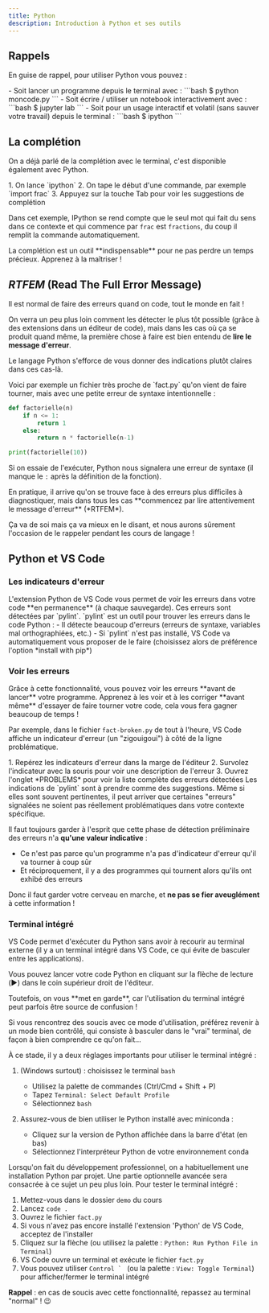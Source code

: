```yaml
---
title: Python
description: Introduction à Python et ses outils
---
```



## Rappels

En guise de rappel, pour utiliser Python vous pouvez :

<Admonition type="tip" title="Différentes façons d'utiliser Python">
- Soit lancer un programme depuis le terminal avec :
  ```bash
  $ python moncode.py
  ```
- Soit écrire / utiliser un notebook interactivement avec :
  ```bash
  $ jupyter lab
  ```
- Soit pour un usage interactif et volatil (sans sauver votre travail) depuis le terminal :
  ```bash
  $ ipython
  ```
</Admonition>

## La complétion

On a déjà parlé de la complétion avec le terminal, c'est disponible également avec Python.

<Admonition type="note" title="Exemple de complétion">
1. On lance `ipython`
2. On tape le début d'une commande, par exemple `import frac`
3. Appuyez sur la touche Tab pour voir les suggestions de complétion

Dans cet exemple, IPython se rend compte que le seul mot qui fait du sens dans ce contexte et qui commence par `frac` est `fractions`, du coup il remplit la commande automatiquement.
</Admonition>

<Admonition type="tip" title="Conseil">
La complétion est un outil **indispensable** pour ne pas perdre un temps précieux.
Apprenez à la maîtriser !
</Admonition>

## *RTFEM* (Read The Full Error Message)

<Admonition type="note" title="Les erreurs font partie du processus">
Il est normal de faire des erreurs quand on code, tout le monde en fait !

On verra un peu plus loin comment les détecter le plus tôt possible (grâce à des extensions dans un éditeur de code), mais dans les cas où ça se produit quand même, la première chose à faire est bien entendu de **lire le message d'erreur**.

Le langage Python s'efforce de vous donner des indications plutôt claires dans ces cas-là.
</Admonition>

<Admonition type="warning" title="Exemple d'erreur">
Voici par exemple un fichier très proche de `fact.py` qu'on vient de faire tourner, mais avec une petite erreur de syntaxe intentionnelle :

```python
def factorielle(n)
    if n <= 1:
        return 1
    else:
        return n * factorielle(n-1)

print(factorielle(10))
```

Si on essaie de l'exécuter, Python nous signalera une erreur de syntaxe (il manque le `:` après la définition de la fonction).
</Admonition>

<Admonition type="tip" title="Conseil de débogage">
En pratique, il arrive qu'on se trouve face à des erreurs plus difficiles à diagnostiquer, mais dans tous les cas **commencez par lire attentivement le message d'erreur** (*RTFEM*).

Ça va de soi mais ça va mieux en le disant, et nous aurons sûrement l'occasion de le rappeler pendant les cours de langage !
</Admonition>

## Python et VS Code

### Les indicateurs d'erreur

<Admonition type="note" title="Détection automatique des erreurs">
L'extension Python de VS Code vous permet de voir les erreurs dans votre code **en permanence** (à chaque sauvegarde). Ces erreurs sont détectées par `pylint`.
</Admonition>

<Admonition type="tip" title="Qu'est-ce que pylint ?">
`pylint` est un outil pour trouver les erreurs dans le code Python :
- Il détecte beaucoup d'erreurs (erreurs de syntaxe, variables mal orthographiées, etc.)
- Si `pylint` n'est pas installé, VS Code va automatiquement vous proposer de le faire (choisissez alors de préférence l'option *install with pip*)
</Admonition>

### Voir les erreurs

<Admonition type="tip" title="Détection précoce des erreurs">
Grâce à cette fonctionnalité, vous pouvez voir les erreurs **avant de lancer** votre programme. 
Apprenez à les voir et à les corriger **avant même** d'essayer de faire tourner votre code, cela vous fera gagner beaucoup de temps !

Par exemple, dans le fichier `fact-broken.py` de tout à l'heure, VS Code affiche un indicateur d'erreur (un "zigouigoui") à côté de la ligne problématique.
</Admonition>

<Admonition type="note" title="Comment utiliser les indicateurs d'erreur">
1. Repérez les indicateurs d'erreur dans la marge de l'éditeur
2. Survolez l'indicateur avec la souris pour voir une description de l'erreur
3. Ouvrez l'onglet *PROBLEMS* pour voir la liste complète des erreurs détectées
</Admonition>

<Admonition type="warning" title="Attention">
Les indications de `pylint` sont à prendre comme des suggestions. Même si elles sont souvent pertinentes, il peut arriver que certaines "erreurs" signalées ne soient pas réellement problématiques dans votre contexte spécifique.

Il faut toujours garder à l'esprit que cette phase de détection préliminaire des erreurs n'a **qu'une valeur indicative** :

* Ce n'est pas parce qu'un programme n'a pas d'indicateur d'erreur qu'il va tourner à coup sûr
* Et réciproquement, il y a des programmes qui tournent alors qu'ils ont exhibé des erreurs

Donc il faut garder votre cerveau en marche, et **ne pas se fier aveuglément** à cette information !
</Admonition>

### Terminal intégré

<Admonition type="note" title="Exécuter Python dans VS Code">
VS Code permet d'exécuter du Python sans avoir à recourir au terminal externe (il y a un terminal intégré dans VS Code, ce qui évite de basculer entre les applications). 

Vous pouvez lancer votre code Python en cliquant sur la flèche de lecture (▶️) dans le coin supérieur droit de l'éditeur.
</Admonition>

<Admonition type="warning" title="Mise en garde">
Toutefois, on vous **met en garde**, car l'utilisation du terminal intégré peut parfois être source de confusion ! 

Si vous rencontrez des soucis avec ce mode d'utilisation, préférez revenir à un mode bien contrôlé, qui consiste à basculer dans le "vrai" terminal, de façon à bien comprendre ce qu'on fait...
</Admonition>

<Admonition type="tip" title="Réglages importants" collapsible>
À ce stade, il y a deux réglages importants pour utiliser le terminal intégré :

1. (Windows surtout) : choisissez le terminal `bash`
   - Utilisez la palette de commandes (Ctrl/Cmd + Shift + P)
   - Tapez `Terminal: Select Default Profile`
   - Sélectionnez `bash`

2. Assurez-vous de bien utiliser le Python installé avec miniconda :
   - Cliquez sur la version de Python affichée dans la barre d'état (en bas)
   - Sélectionnez l'interpréteur Python de votre environnement conda

<Admonition type="note" title="Environnements virtuels">
Lorsqu'on fait du développement professionnel, on a habituellement une installation Python par projet. Une partie optionnelle avancée sera consacrée à ce sujet un peu plus loin.
</Admonition>
</Admonition>

<Admonition type="note" title="Pour essayer">
Pour tester le terminal intégré :

1. Mettez-vous dans le dossier `demo` du cours
2. Lancez `code .`
3. Ouvrez le fichier `fact.py`
4. Si vous n'avez pas encore installé l'extension 'Python' de VS Code, acceptez de l'installer
5. Cliquez sur la flèche (ou utilisez la palette : `Python: Run Python File in Terminal`)
6. VS Code ouvre un terminal et exécute le fichier `fact.py`
7. Vous pouvez utiliser ```Control ` ``` (ou la palette : `View: Toggle Terminal`) pour afficher/fermer le terminal intégré

**Rappel** : en cas de soucis avec cette fonctionnalité, repassez au terminal "normal" ! 😉
</Admonition> 